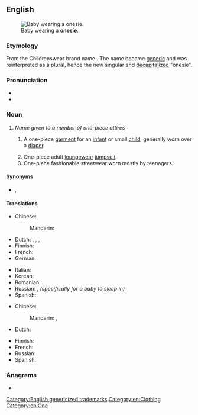 ==English==
{{wikipedia|Onesie (jumpsuit)}}
[[Image:Baby.jpg|thumb|right|Baby wearing a '''onesie'''.]]

===Etymology===
From the {{w|Gerber}} Childrenswear brand name {{w|Onesies}}. The name became [[generic]] and was reinterpreted as a plural, hence the new singular and [[decapitalize]]d "onesie".

===Pronunciation===
* {{IPA|en|/ˈwʌn.zi/}}
* {{hyphenation|en|one|sie}}

===Noun===
{{en-noun}}
# ''Name given to a number of one-piece attires''
## {{lb|en|US}} A one-piece [[garment]] for an [[infant]] or small [[child]], generally worn over a [[diaper]].
## One-piece adult [[loungewear]] [[jumpsuit]].
## One-piece fashionable streetwear worn mostly by teenagers.

====Synonyms====
* {{sense|a one-piece baby garment}} {{l|en|romper}}, {{l|en|romper suit}}

====Translations====
{{trans-top|baby garment}}
* Chinese:
*: Mandarin: {{t-needed|cmn}}
* Dutch: {{t+|nl|romper|m}}, {{t+|nl|rompertje|n}}, {{t+|nl|kruippak|n}}, {{t+|nl|kruippakje|n}}
* Finnish: {{t+|fi|potkupuku}}
* French: {{t+|fr|body|m}}
* German: {{t+|de|Strampler|m}}
{{trans-mid}}
* Italian: {{t|it|pagliaccetto|m}}
* Korean: {{t|ko|바디슈트|sc=Kore}}
* Romanian: {{t|ro|body}}
* Russian: {{t|ru|[[детский]] [[комбинезон]]}}, ''(specifically for a baby to sleep in)'' {{t+|ru|слип|m}}
* Spanish: {{t+|es|mono|m}}
{{trans-bottom}}

{{trans-top|adult jumpsuit}}
* Chinese:
*: Mandarin: {{t|cmn|連體服}}, {{t|cmn|连体服|tr=liántǐfú}}
* Dutch: {{t+|nl|romper|m}}
{{trans-mid}}
* Finnish: {{t+|fi|haalari}}
* French: {{t+|fr|combinaison|f}}
* Russian: {{t-needed|ru}}
* Spanish: {{t+|es|mono|m}}
{{trans-bottom}}

===Anagrams===
* {{anagrams|en|a=eeinos|eosine}}

[[Category:English genericized trademarks]]
[[Category:en:Clothing]]
[[Category:en:One]]
